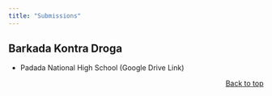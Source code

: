 ```yaml
---
title: "Submissions"
---
```


## Barkada Kontra Droga

  * Padada National High School (Google Drive Link)

<p align="right">
<a href="#top">Back to top</a>
</p>
